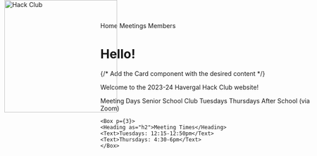 
<Container>

<Flex as="nav">
  <a href="https://hackclub.com/"><img style="position: absolute; top: 0; left: 10px; border: 0; width: 256px; z-index: 999;" src="https://assets.hackclub.com/flag-orpheus-top.svg" alt="Hack Club"/></a>
  <NavLink href="#!" p={2}>
    Home
  </NavLink>
  <NavLink href="#!" p={2}>
    Meetings
  </NavLink>
  <NavLink href="#!" p={2}>
    Members
  </NavLink>
</Flex>

</Container>


<Container>

# Hello!

{/* Add the Card component with the desired content */}

Welcome to the 2023-24 Havergal Hack Club website!

<Card>
<Flex justifyContent="space-between">
    <Box p={3}>
    <Heading as="h2">Meeting Days</Heading>
    <Text>Senior School Club Tuesdays</Text>
    <Text>Thursdays After School (via Zoom)</Text>
    </Box>

    <Box p={3}>
    <Heading as="h2">Meeting Times</Heading>
    <Text>Tuesdays: 12:15-12:50pm</Text>
    <Text>Thursdays: 4:30-6pm</Text>
    </Box>
</Flex>
</Card>

</Container>
